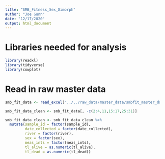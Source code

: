 ```yaml
---
title: "SMB_Fitness_Sex_Dimorph"
author: "Joe Gunn"
date: "12/17/2020"
output: html_document
---
```

# Libraries needed for analysis
```r
library(readxl)
library(tidyverse)
library(cowplot)
```

# Read in raw master data
```r
smb_fit_data <- read_excel("../../raw_data/master_data/smbfit_master_data_working.xlsx")

smb_fit_data_clean <- smb_fit_data[, -c(2:4,11,15:17,25:31)]

smb_fit_data_clean <- smb_fit_data_clean %>%
  mutate(sample_id = factor(sample_id),
         date_collected = factor(date_collected),
         river = factor(river), 
         sex = factor(sex),
         meas_ints = factor(meas_ints), 
         tl_alive = as.numeric(tl_alive), 
         tl_dead = as.numeric(tl_dead))


```